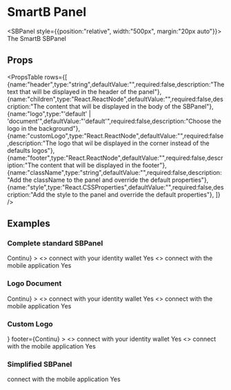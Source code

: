 
<Meta title="Overview|Components/SB/Panel" />

# SmartB Panel


<SBPanel style={{position:"relative", width:"500px", margin:"20px auto"}}>
    <Typography variant="body2" color="textSecondary" component="p" align="center">
      The SmartB SBPanel
    </Typography>
</SBPanel>


## Props

<PropsTable 
rows={[
    {name:"header",type:"string",defaultValue:"",required:false,description:"The text that will be displayed in the header of the panel"},
    {name:"children",type:"React.ReactNode",defaultValue:"",required:false,description:"The content that will be displayed in the body of the SBPanel"},
    {name:"logo",type:"'default' | 'document'",defaultValue:"'default'",required:false,description:"Choose the logo in the background"},
    {name:"customLogo",type:"React.ReactNode",defaultValue:"",required:false,description:"The logo that wil be displayed in the corner instead of the defaults logos"},
    {name:"footer",type:"React.ReactNode",defaultValue:"",required:false,description:"The content that will be displayed in the footer"},
    {name:"className",type:"string",defaultValue:"",required:false,description:"Add the className to the panel and override the default properties"},
    {name:"style",type:"React.CSSProperties",defaultValue:"",required:false,description:"Add the style to the panel and override the default properties"},
]} />

## Examples

### Complete standard SBPanel
<Preview>
    <SBPanel
    header="Connection"
    style={{position:"relative", width:"500px", margin:"20px auto"}}
    footer={<SBButton style={{margin:"20px auto", position:"relative"}} disabled={true}>Continu</SBButton>}
    >   
        <SBDividerContent style={{width:"100%", height:"100%"}}>
            <>
                <Typography variant="body2" color="textSecondary" component="p" align="center">
                    connect with your identity wallet
                </Typography>
                <SBButton style={{margin:"20px auto", display:"block", position:"relative"}}>Yes</SBButton>
            </>
            <>
                <Typography variant="body2" color="textSecondary" component="p" align="center">
                    connect with the mobile application
                </Typography>
                <SBButton style={{margin:"20px auto", display:"block", position:"relative"}}>Yes</SBButton>
            </>
        </SBDividerContent>
    </SBPanel>
</Preview>

### Logo Document

<Preview>
    <SBPanel
    header="Connection"
    style={{position:"relative", width:"500px", margin:"20px auto"}}
    logo="document"
    footer={<SBButton style={{margin:"20px auto", position:"relative"}} disabled={true}>Continu</SBButton>}
    >
        <SBDividerContent 
        style={{width:"100%", height:"100%"}}
        dividerText="Or">
            <>
                <Typography variant="body2" color="textSecondary" component="p" align="center">
                    connect with your identity wallet
                </Typography>
                <SBButton style={{margin:"20px auto", display:"block", position:"relative"}}>Yes</SBButton>
            </>
            <>
                <Typography variant="body2" color="textSecondary" component="p" align="center">
                    connect with the mobile application
                </Typography>
                <SBButton style={{margin:"20px auto", display:"block", position:"relative"}}>Yes</SBButton>
            </>
        </SBDividerContent>
    </SBPanel>
</Preview>

### Custom Logo

<Preview>
    <SBPanel
    header="Connection"
    style={{position:"relative", width:"500px", margin:"20px auto"}}
    customLogo={<AccountCircle style={{height: "115px", width: "115px", position: "relative", marginLeft: "10px", marginTop: "22px", opacity: "15%"}}/>}
    footer={<SBButton style={{margin:"20px auto", position:"relative"}} disabled={true}>Continu</SBButton>}
    >
        <SBDividerContent 
        style={{width:"100%", height:"100%"}}
        dividerText="Or">
            <>
                <Typography variant="body2" color="textSecondary" component="p" align="center">
                    connect with your identity wallet
                </Typography>
                <SBButton style={{margin:"20px auto", display:"block", position:"relative"}}>Yes</SBButton>
            </>
            <>
                <Typography variant="body2" color="textSecondary" component="p" align="center">
                    connect with the mobile application
                </Typography>
                <SBButton style={{margin:"20px auto", display:"block", position:"relative"}}>Yes</SBButton>
            </>
        </SBDividerContent>
    </SBPanel>
</Preview>

### Simplified SBPanel

<Preview>
    <SBPanel
    style={{position:"relative", width:"500px", margin:"20px auto"}}
    >
        <Typography variant="body2" color="textSecondary" component="p" align="center">
            connect with the mobile application
        </Typography>
        <SBButton style={{margin:"20px auto", display:"block", position:"relative"}}>Yes</SBButton>
    </SBPanel>
</Preview>
